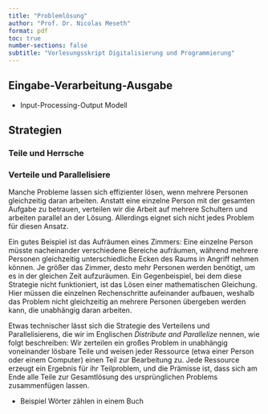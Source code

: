 ```yaml
---
title: "Problemlösung"
author: "Prof. Dr. Nicolas Meseth"
format: pdf
toc: true
number-sections: false
subtitle: "Vorlesungsskript Digitalisierung und Programmierung"
---
```


## Eingabe-Verarbeitung-Ausgabe

-   Input-Processing-Output Modell


## Strategien

### Teile und Herrsche

### Verteile und Parallelisiere

Manche Probleme lassen sich effizienter lösen, wenn mehrere Personen gleichzeitig daran arbeiten. Anstatt eine einzelne Person mit der gesamten Aufgabe zu betrauen, verteilen wir die Arbeit auf mehrere Schultern und arbeiten parallel an der Lösung. Allerdings eignet sich nicht jedes Problem für diesen Ansatz.

Ein gutes Beispiel ist das Aufräumen eines Zimmers: Eine einzelne Person müsste nacheinander verschiedene Bereiche aufräumen, während mehrere Personen gleichzeitig unterschiedliche Ecken des Raums in Angriff nehmen können. Je größer das Zimmer, desto mehr Personen werden benötigt, um es in der gleichen Zeit aufzuräumen. Ein Gegenbeispiel, bei dem diese Strategie nicht funktioniert, ist das Lösen einer mathematischen Gleichung. Hier müssen die einzelnen Rechenschritte aufeinander aufbauen, weshalb das Problem nicht gleichzeitig an mehrere Personen übergeben werden kann, die unabhängig daran arbeiten.

Etwas technischer lässt sich die Strategie des Verteilens und Parallelisierens, die wir im Englischen *Distribute and Parallelize* nennen, wie folgt beschreiben: Wir zerteilen ein großes Problem in unabhängig voneinander lösbare Teile und weisen jeder Ressource (etwa einer Person oder einem Computer) einen Teil zur Bearbeitung zu. Jede Ressource erzeugt ein Ergebnis für ihr Teilproblem, und die Prämisse ist, dass sich am Ende alle Teile zur Gesamtlösung des ursprünglichen Problems zusammenfügen lassen.

-   Beispiel Wörter zählen in einem Buch


